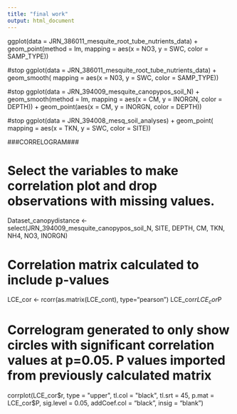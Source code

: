 ```yaml
---
title: "final work"
output: html_document
---
```


ggplot(data = JRN_386011_mesquite_root_tube_nutrients_data) + 
  geom_point(method = lm, mapping = aes(x = NO3, y = SWC, color = SAMP_TYPE))
  
#stop
ggplot(data = JRN_386011_mesquite_root_tube_nutrients_data) + 
  geom_smooth( mapping = aes(x = N03, y = SWC, color = SAMP_TYPE))
  
#stop
ggplot(data = JRN_394009_mesquite_canopypos_soil_N) + 
  geom_smooth(method = lm, mapping = aes(x = CM, y = INORGN, color = DEPTH)) + geom_point(aes(x = CM, y = INORGN, color = DEPTH))


#stop
ggplot(data = JRN_394008_mesq_soil_analyses) + 
  geom_point( mapping = aes(x = TKN, y = SWC, color = SITE))
  
  
  
###CORRELOGRAM###         
         
# Select the variables to make correlation plot and drop observations with missing values.
Dataset_canopydistance <- select(JRN_394009_mesquite_canopypos_soil_N, SITE, DEPTH, CM, TKN, NH4, NO3, INORGN)

# Correlation matrix calculated to include p-values 
LCE_cor <- rcorr(as.matrix(LCE_cont), type="pearson")
LCE_cor$r 
LCE_cor$P 

# Correlogram generated to only show circles with significant correlation values at p=0.05. P values imported from previously calculated matrix
corrplot(LCE_cor$r, type = "upper", 
         tl.col = "black", 
         tl.srt = 45,
         p.mat = LCE_cor$P, 
         sig.level = 0.05,
         addCoef.col = "black",
         insig = "blank")
  